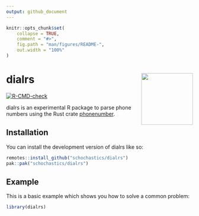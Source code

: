 ```yaml
---
output: github_document
---
```


<!-- README.md is generated from README.Rmd. Please edit that file -->

```r
knitr::opts_chunk$set(
    collapse = TRUE,
    comment = "#>",
    fig.path = "man/figures/README-",
    out.width = "100%"
)
```

# dialrs <img src="man/figures/logo.png" align="right" height="139" alt="" />

<!-- badges: start -->
[![R-CMD-check](https://github.com/schochastics/dialrs/actions/workflows/R-CMD-check.yaml/badge.svg)](https://github.com/schochastics/dialrs/actions/workflows/R-CMD-check.yaml)
<!-- badges: end -->

dialrs is an experimental R package to parse phone numbers using the Rust crate [phonenumber](https://crates.io/crates/phonenumber).


## Installation

You can install the development version of dialrs like so:

``` r
remotes::install_github("schochastics/dialrs")
pak::pak("schochastics/dialrs")
```

## Example

This is a basic example which shows you how to solve a common problem:

```r
library(dialrs)
```
